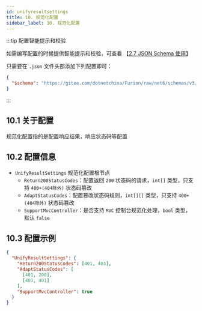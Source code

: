 ```yaml
---
id: unifyresultsettings
title: 10. 规范化配置
sidebar_label: 10. 规范化配置
---
```


:::tip 配置智能提示和校验

如需编写配置的时候提供智能提示和校验，可查看 【[2.7 JSON Schema 使用](../jsonschema)】

只需要在 `.json` 文件头部添加下列配置即可：

```json showLineNumbers {2}
{
  "$schema": "https://gitee.com/dotnetchina/Furion/raw/net6/schemas/v3/furion-schema.json"
}
```

:::

## 10.1 关于配置

规范化配置指的是配置响应结果，响应状态码等配置

## 10.2 配置信息

- `UnifyResultSettings` 规范化配置根节点
  - `Return200StatusCodes`：配置返回 `200` 状态码的请求，`int[]` 类型，只支持 `400+(404除外)` 状态码篡改
  - `AdaptStatusCodes`：配置篡改状态码规则，`int[][]` 类型，只支持 `400+(404除外)` 状态码篡改
  - `SupportMvcController`：是否支持 `MVC` 控制台规范化处理，`bool` 类型，默认 `false`

## 10.3 配置示例

```json showLineNumbers  {2,3}
{
  "UnifyResultSettings": {
    "Return200StatusCodes": [401, 403],
    "AdaptStatusCodes": [
      [401, 200],
      [403, 401]
    ],
    "SupportMvcController": true
  }
}
```
